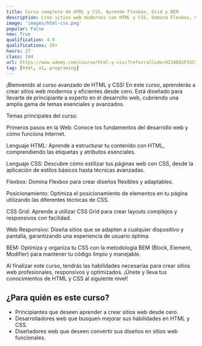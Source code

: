 ```yaml
---
title: Curso completo de HTML y CSS, Aprende Flexbox, Grid y BEM
description: Crea sitios web modernos con HTML y CSS, Domina Flexbox, CSS Grid y BEM. Crea diseños responsivos y optimiza con BEM.
image: 'images/html-css.png'
popular: False
new: True
qualification: 4.9
qualifications: 20+
hours: 27
class: 194
url: https://www.udemy.com/course/html-y-css/?referralCode=9234D82F5557C6637231
tag: [html, a1, programing]
---
```


¡Bienvenido al curso avanzado de HTML y CSS! En este curso, aprenderás a crear sitios web modernos y eficientes desde cero. Está diseñado para llevarte de principiante a experto en el desarrollo web, cubriendo una amplia gama de temas esenciales y avanzados.

Temas principales del curso:

Primeros pasos en la Web: Conoce los fundamentos del desarrollo web y cómo funciona Internet.

Lenguaje HTML: Aprende a estructurar tu contenido con HTML, comprendiendo las etiquetas y atributos esenciales.

Lenguaje CSS: Descubre cómo estilizar tus páginas web con CSS, desde la aplicación de estilos básicos hasta técnicas avanzadas.

Flexbox: Domina Flexbox para crear diseños flexibles y adaptables.

Posicionamiento: Optimiza el posicionamiento de elementos en tu página utilizando las diferentes técnicas de CSS.

CSS Grid: Aprende a utilizar CSS Grid para crear layouts complejos y responsivos con facilidad.

Web Responsivo: Diseña sitios que se adapten a cualquier dispositivo y pantalla, garantizando una experiencia de usuario óptima.

BEM: Optimiza y organiza tu CSS con la metodología BEM (Block, Element, Modifier) para mantener tu código limpio y manejable.

Al finalizar este curso, tendrás las habilidades necesarias para crear sitios web profesionales, responsivos y optimizados. ¡Únete y lleva tus conocimientos de HTML y CSS al siguiente nivel!

## ¿Para quién es este curso?

- Principiantes que deseen aprender a crear sitios web desde cero.
- Desarrolladores web que busquen mejorar sus habilidades en HTML y CSS.
- Diseñadores web que deseen convertir sus diseños en sitios web funcionales.